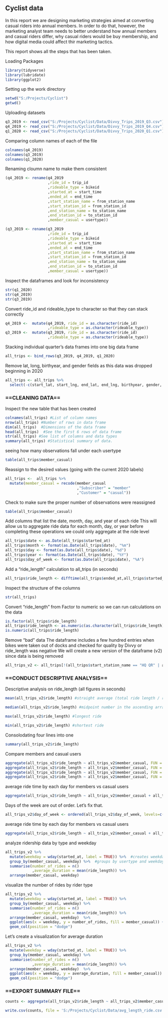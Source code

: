 ## Cyclist data

In this report we are designing marketing strategies aimed at converting casual riders into annual members. In order to do that, however, the marketing analyst team needs to better understand how annual members and casual riders differ, why casual riders would be buy membership, and how digital media could affect thir marketing tactics.

This report shows all the steps that has been taken.


Loading Packages
```{r loading packages, message=FALSE, warning=FALSE}
library(tidyverse)
library(lubridate)
library(ggplot2)
```

Setting up the work directory
```{r message=FALSE, warning=FALSE}
setwd("S:/Projects/Cyclist")
getwd()
```

Uploading datasets
```{r message=FALSE, warning=FALSE}
q3_2019 <- read_csv("S:/Projects/Cyclist/Data/Divvy_Trips_2019_Q3.csv")
q4_2019 <- read_csv("S:/Projects/Cyclist/Data/Divvy_Trips_2019_Q4.csv")
q1_2020 <- read_csv("S:/Projects/Cyclist/Data/Divvy_Trips_2020_Q1.csv")
```

Comparing column names of each of the file
```{r}
colnames(q4_2019)
colnames(q3_2019)
colnames(q1_2020)
```

Renaming cloumn name to make them consistent
```{r}
(q4_2019 <- rename(q4_2019
                   ,ride_id = trip_id
                   ,rideable_type = bikeid 
                   ,started_at = start_time  
                   ,ended_at = end_time  
                   ,start_station_name = from_station_name 
                   ,start_station_id = from_station_id 
                   ,end_station_name = to_station_name 
                   ,end_station_id = to_station_id 
                   ,member_casual = usertype))

(q3_2019 <- rename(q3_2019
                   ,ride_id = trip_id
                   ,rideable_type = bikeid 
                   ,started_at = start_time  
                   ,ended_at = end_time  
                   ,start_station_name = from_station_name 
                   ,start_station_id = from_station_id 
                   ,end_station_name = to_station_name 
                   ,end_station_id = to_station_id 
                   ,member_casual = usertype))
```

Inspect the dataframes and look for inconsistency
```{r}
str(q1_2020)
str(q4_2019)
str(q3_2019)
```

Convert ride_id and rideable_type to character so that they can stack correctly
```{r}
q4_2019 <-  mutate(q4_2019, ride_id = as.character(ride_id)
                   ,rideable_type = as.character(rideable_type)) 
q3_2019 <-  mutate(q3_2019, ride_id = as.character(ride_id)
                   ,rideable_type = as.character(rideable_type)) 
```

Stacking individual quarter's data frames into one big data frame
```{r}

all_trips <- bind_rows(q3_2019, q4_2019, q1_2020)

```

Remove lat, long, birthyear, and gender fields as this data was dropped beginning in 2020
```{r}

all_trips <- all_trips %>%  
  select(-c(start_lat, start_lng, end_lat, end_lng, birthyear, gender, "tripduration"))

```

### ==CLEANING DATA==
Inspect the new table that has been created
```{r}

colnames(all_trips) #List of column names
nrow(all_trips) #Number of rows in data frame
dim(all_trips)  #Dimensions of the data frame
head(all_trips)  #See the first 6 rows of data frame
str(all_trips) #See list of columns and data types
summary(all_trips) #Statistical summary of data.
```

seeing how many observations fall under each usertype
```{r}

table(all_trips$member_casual)
```

Reassign to the desired values (going with the current 2020 labels)
```{r}

all_trips <-  all_trips %>% 
  mutate(member_casual = recode(member_casual
                                ,"Subscriber" = "member"
                                ,"Customer" = "casual"))
```

Check to make sure the proper number of observations were reassigned
```{r}

table(all_trips$member_casual)
```

Add columns that list the date, month, day, and year of each ride
This will allow us to aggregate ride data for each month, day, or year 
before completing these operations we could only aggregate at the ride level
```{r}

all_trips$date <- as.Date(all_trips$started_at) 
all_trips$month <- format(as.Date(all_trips$date), "%m")
all_trips$day <- format(as.Date(all_trips$date), "%d")
all_trips$year <- format(as.Date(all_trips$date), "%Y")
all_trips$day_of_week <- format(as.Date(all_trips$date), "%A")
```

Add a "ride_length" calculation to all_trips (in seconds)
```{r}

all_trips$ride_length <- difftime(all_trips$ended_at,all_trips$started_at)
```

Inspect the structure of the columns
```{r}

str(all_trips)
```

Convert "ride_length" from Factor to numeric so we can run calculations on the data
```{r}

is.factor(all_trips$ride_length)
all_trips$ride_length <- as.numeric(as.character(all_trips$ride_length))
is.numeric(all_trips$ride_length)
```

Remove "bad" data
The dataframe includes a few hundred entries when bikes were taken out of docks and checked for quality by Divvy or ride_length was negative
We will create a new version of the dataframe (v2) since data is being removed
```{r}

all_trips_v2 <- all_trips[!(all_trips$start_station_name == "HQ QR" | all_trips$ride_length<0),]
```

### ==CONDUCT DESCRIPTIVE ANALYSIS==

Descriptive analysis on ride_length (all figures in seconds)
```{r}

mean(all_trips_v2$ride_length) #straight average (total ride length / rides)

median(all_trips_v2$ride_length) #midpoint number in the ascending array of ride lengths

max(all_trips_v2$ride_length) #longest ride

min(all_trips_v2$ride_length) #shortest ride
```

Consolodating four lines into one
```{r}

summary(all_trips_v2$ride_length)
```

Compare members and casual users
```{r}

aggregate(all_trips_v2$ride_length ~ all_trips_v2$member_casual, FUN = mean)
aggregate(all_trips_v2$ride_length ~ all_trips_v2$member_casual, FUN = median)
aggregate(all_trips_v2$ride_length ~ all_trips_v2$member_casual, FUN = max)
aggregate(all_trips_v2$ride_length ~ all_trips_v2$member_casual, FUN = min)
```

average ride time by each day for members vs casual users
```{r}

aggregate(all_trips_v2$ride_length ~ all_trips_v2$member_casual + all_trips_v2$day_of_week, FUN = mean)
```

Days of the week are out of order. Let's fix that.
```{r}

all_trips_v2$day_of_week <- ordered(all_trips_v2$day_of_week, levels=c("Sunday", "Monday", "Tuesday", "Wednesday", "Thursday", "Friday", "Saturday"))

```

average ride time by each day for members vs casual users
```{r}

aggregate(all_trips_v2$ride_length ~ all_trips_v2$member_casual + all_trips_v2$day_of_week, FUN = mean)

```

analyze ridership data by type and weekday
```{r}

all_trips_v2 %>% 
  mutate(weekday = wday(started_at, label = TRUE)) %>%  #creates weekday field using wday()
  group_by(member_casual, weekday) %>%  #groups by usertype and weekday
  summarise(number_of_rides = n()							
            ,average_duration = mean(ride_length)) %>% 		
  arrange(member_casual, weekday)		
```

visualize the number of rides by rider type
```{r}

all_trips_v2 %>% 
  mutate(weekday = wday(started_at, label = TRUE)) %>% 
  group_by(member_casual, weekday) %>% 
  summarise(number_of_rides = n()
            ,average_duration = mean(ride_length)) %>% 
  arrange(member_casual, weekday)  %>% 
  ggplot(aes(x = weekday, y = number_of_rides, fill = member_casual)) +
  geom_col(position = "dodge")

```

Let's create a visualization for average duration
```{r}

all_trips_v2 %>% 
  mutate(weekday = wday(started_at, label = TRUE)) %>% 
  group_by(member_casual, weekday) %>% 
  summarise(number_of_rides = n()
            ,average_duration = mean(ride_length)) %>% 
  arrange(member_casual, weekday)  %>% 
  ggplot(aes(x = weekday, y = average_duration, fill = member_casual)) +
  geom_col(position = "dodge")
```

### ==EXPORT SUMMARY FILE==
```{r}

counts <- aggregate(all_trips_v2$ride_length ~ all_trips_v2$member_casual + all_trips_v2$day_of_week, FUN = mean)

write.csv(counts, file = 'S:/Projects/Cyclist/Data/avg_length_ride.csv')

```

